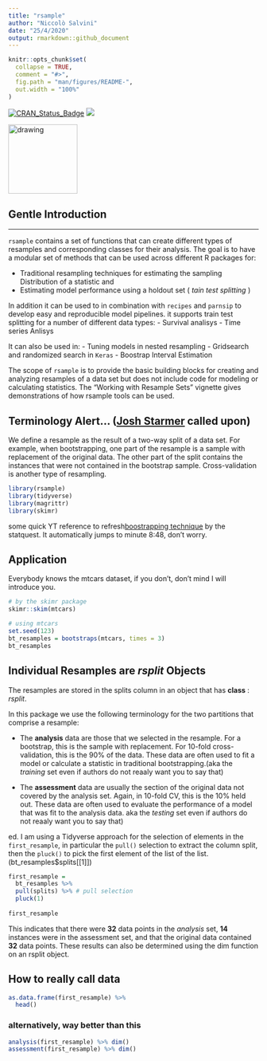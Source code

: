 ```yaml
---
title: "rsample"
author: "Niccolò Salvini"
date: "25/4/2020"
output: rmarkdown::github_document
---
```


```r

knitr::opts_chunk$set(
  collapse = TRUE,
  comment = "#>",
  fig.path = "man/figures/README-",
  out.width = "100%"
)
```



[![CRAN\_Status\_Badge](http://www.r-pkg.org/badges/version/rsample)](https://cran.r-project.org/package=rsample)
![](https://img.shields.io/badge/lifecycle-maturing-blue.svg)

<img src="img/logo.png" alt="drawing" width="139"/>

## Gentle Introduction

-----

`rsample` contains a set of functions that can create different types of
resamples and corresponding classes for their analysis. The goal is to
have a modular set of methods that can be used across different R
packages for:

  - Traditional resampling techniques for estimating the sampling
    Distribution of a statistic and
  - Estimating model performance using a holdout set ( _tain test splitting_ )
  
In addition it can be used to in combination with `recipes` and `parnsip` to develop easy and reproducible model pipelines.
it supports train test splitting for a number of different data types: 
  - Survival analisys 
  - Time series Anlisys
  
It can also be used in:
  - Tuning models in nested resampling
  - Gridsearch and randomized search in `Keras`
  - Boostrap Interval Estimation
  

The scope of `rsample` is to provide the basic building blocks for
creating and analyzing resamples of a data set but does not include code
for modeling or calculating statistics. The “Working with Resample Sets”
vignette gives demonstrations of how rsample tools can be used.



## Terminology Alert... ([Josh Starmer](https://www.youtube.com/user/joshstarmer) called upon)

We define a resample as the result of a two-way split of a data set. For example, when bootstrapping, one part of the resample is a sample with replacement of the original data. The other part of the split contains the instances that were not contained in the bootstrap sample. Cross-validation is another type of resampling.

```r

library(rsample)
library(tidyverse)
library(magrittr)
library(skimr)

```


some quick YT reference to refresh[boostrapping technique](http://www.youtube.com/watch?v=XNgt7F6FqDU&t=8m48s) by the statquest. It automatically jumps to minute 8:48, don't worry. 


## Application

Everybody knows the mtcars dataset, if you don't, don't mind I will introduce you.


```r
# by the skimr package
skimr::skim(mtcars)


```


```r

# using mtcars
set.seed(123)
bt_resamples = bootstraps(mtcars, times = 3)
bt_resamples

```



## Individual Resamples are _rsplit_ Objects


The resamples are stored in the splits column in an object that has **class** :  _rsplit_.

In this package we use the following terminology for the two partitions that comprise a resample:

- The **analysis** data are those that we selected in the resample. For a bootstrap, this is the sample with replacement. For 10-fold cross-validation, this is the 90% of the data. These data are often used to fit a model or calculate a statistic in traditional bootstrapping.(aka the *training* set even if authors do not reaaly want you to say that)

- The **assessment** data are usually the section of the original data not covered by the analysis set. Again, in 10-fold CV, this is the 10% held out. These data are often used to evaluate the performance of a model that was fit to the analysis data. aka the *testing* set even if authors do not reaaly want you to say that)

ed. I am using a Tidyverse approach for the selection of elements in the `first_resample`, in particular the `pull()` selection to extract the column split, then the `pluck()` to pick the first element of the list of the list. (bt_resamples$splits[[1]])


```r

first_resample = 
  bt_resamples %>%
  pull(splits) %>% # pull selection 
  pluck(1)
  
first_resample

```

This indicates that there were **32** data points in the _analysis_ set, **14** instances were in the assessment set, and that the original data contained **32** data points. These results can also be determined using the dim function on an rsplit object.

## How to really call data 

```r

as.data.frame(first_resample) %>% 
  head()


```

### alternatively, way better than this


```r

analysis(first_resample) %>% dim()
assessment(first_resample) %>% dim()


```



